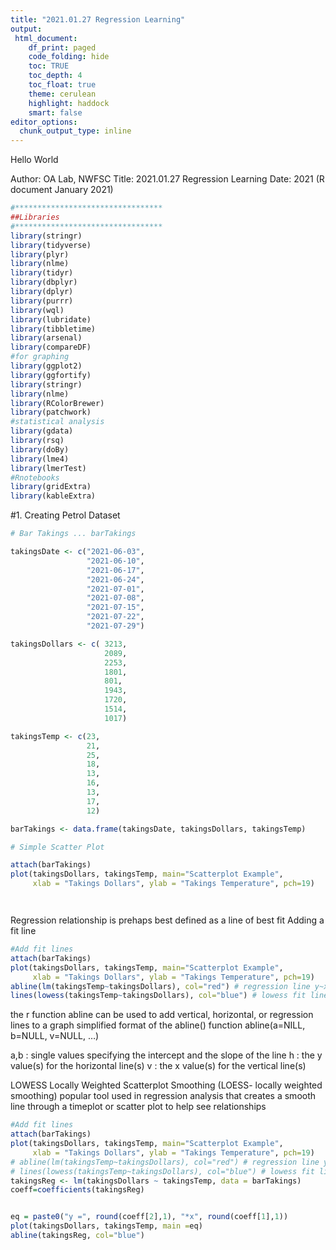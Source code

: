 ```yaml
---
title: "2021.01.27 Regression Learning"
output:
 html_document:
    df_print: paged
    code_folding: hide
    toc: TRUE
    toc_depth: 4
    toc_float: true
    theme: cerulean
    highlight: haddock
    smart: false
editor_options: 
  chunk_output_type: inline
---
```



Hello World

Author: OA Lab, NWFSC
Title: 2021.01.27 Regression Learning
Date: 2021 (R document January 2021)



```r
#*********************************
##Libraries
#********************************* 
library(stringr)
library(tidyverse)
library(plyr)
library(nlme)
library(tidyr)
library(dbplyr)
library(dplyr)
library(purrr)
library(wql)
library(lubridate)
library(tibbletime)
library(arsenal)
library(compareDF)
#for graphing
library(ggplot2)
library(ggfortify)
library(stringr)
library(nlme)
library(RColorBrewer)
library(patchwork)
#statistical analysis
library(gdata)
library(rsq)
library(doBy)
library(lme4)
library(lmerTest)
#Rnotebooks 
library(gridExtra)
library(kableExtra)

```



#1. Creating Petrol Dataset

```r
# Bar Takings ... barTakings

takingsDate <- c("2021-06-03", 
                 "2021-06-10", 
                 "2021-06-17", 
                 "2021-06-24", 
                 "2021-07-01",
                 "2021-07-08", 
                 "2021-07-15", 
                 "2021-07-22", 
                 "2021-07-29")

takingsDollars <- c( 3213, 
                     2089, 
                     2253, 
                     1801, 
                     801, 
                     1943, 
                     1720,
                     1514, 
                     1017)

takingsTemp <- c(23, 
                 21,
                 25,
                 18,
                 13,
                 16,
                 13,
                 17,
                 12)

barTakings <- data.frame(takingsDate, takingsDollars, takingsTemp)


```




```r
# Simple Scatter Plot 

attach(barTakings)
plot(takingsDollars, takingsTemp, main="Scatterplot Example",
     xlab = "Takings Dollars", ylab = "Takings Temperature", pch=19)




```
Regression relationship is prehaps best defined as a line of best fit
Adding a fit line

```r

#Add fit lines
attach(barTakings)
plot(takingsDollars, takingsTemp, main="Scatterplot Example",
     xlab = "Takings Dollars", ylab = "Takings Temperature", pch=19)
abline(lm(takingsTemp~takingsDollars), col="red") # regression line y~x
lines(lowess(takingsTemp~takingsDollars), col="blue") # lowess fit line (x,y)


```


the r function abline can be used to add vertical, horizontal, or regression lines to a graph
simplified format of the abline() function
abline(a=NILL, b=NULL, v=NULL, ...)

a,b : single values specifying the intercept and the slope of the line
h : the y value(s) for the horizontal line(s)
v : the x value(s) for the vertical line(s)

LOWESS Locally Weighted Scatterplot Smoothing (LOESS- locally weighted smoothing)
popular tool used in regression analysis that creates a smooth line through a timeplot or scatter plot to help see relationships 



```r
#Add fit lines
attach(barTakings)
plot(takingsDollars, takingsTemp, main="Scatterplot Example",
     xlab = "Takings Dollars", ylab = "Takings Temperature", pch=19)
# abline(lm(takingsTemp~takingsDollars), col="red") # regression line y~x
# lines(lowess(takingsTemp~takingsDollars), col="blue") # lowess fit line (x,y)
takingsReg <- lm(takingsDollars ~ takingsTemp, data = barTakings)
coeff=coefficients(takingsReg)


eq = paste0("y =", round(coeff[2],1), "*x", round(coeff[1],1))
plot(takingsDollars, takingsTemp, main =eq)
abline(takingsReg, col="blue")


```

